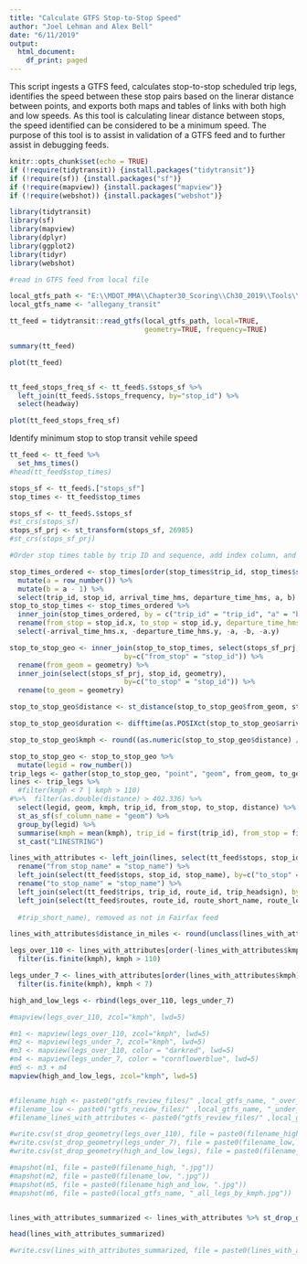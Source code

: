 ```yaml
---
title: "Calculate GTFS Stop-to-Stop Speed"
author: "Joel Lehman and Alex Bell"
date: "6/11/2019"
output:
  html_document:
    df_print: paged
---
```


This script ingests a GTFS feed, calculates stop-to-stop scheduled trip legs, identifies the speed between these stop pairs based on the linerar distance between points, and exports both maps and tables of links with both high and low speeds. As this tool is calculating linear distance between stops, the speed identified can be considered to be a minimum speed. The purpose of this tool is to assist in validation of a GTFS feed and to further assist in debugging feeds.


```r
knitr::opts_chunk$set(echo = TRUE)
if (!require(tidytransit)) {install.packages("tidytransit")}
if (!require(sf)) {install.packages("sf")}
if (!require(mapview)) {install.packages("mapview")}
if (!require(webshot)) {install.packages("webshot")}

library(tidytransit)
library(sf)
library(mapview)
library(dplyr)
library(ggplot2)
library(tidyr)
library(webshot)

```


```r

#read in GTFS feed from local file

local_gtfs_path <- "E:\\MDOT_MMA\\Chapter30_Scoring\\Ch30_2019\\Tools\\R_GTFS\\Data\\_v_Allegany_Transit.zip"
local_gtfs_name <- "allegany_transit"

tt_feed = tidytransit::read_gtfs(local_gtfs_path, local=TRUE,
                                 geometry=TRUE, frequency=TRUE)

```



```r

summary(tt_feed)


```



```r
plot(tt_feed)



```


```r

tt_feed_stops_freq_sf <- tt_feed$.$stops_sf %>%
  left_join(tt_feed$.$stops_frequency, by="stop_id") %>%
  select(headway)

plot(tt_feed_stops_freq_sf)

```

Identify minimum stop to stop transit vehile speed

```r
tt_feed <- tt_feed %>% 
  set_hms_times()
#head(tt_feed$stop_times)
```


```r

stops_sf <- tt_feed$.["stops_sf"]
stop_times <- tt_feed$stop_times
```

```r
stops_sf <- tt_feed$.$stops_sf
#st_crs(stops_sf)
stops_sf_prj <- st_transform(stops_sf, 26985)
#st_crs(stops_sf_prj)

```



```r

#Order stop times table by trip ID and sequence, add index column, and add stop a and b identifiers

stop_times_ordered <- stop_times[order(stop_times$trip_id, stop_times$stop_sequence),] %>% 
  mutate(a = row_number()) %>% 
  mutate(b = a - 1) %>% 
  select(trip_id, stop_id, arrival_time_hms, departure_time_hms, a, b)
stop_to_stop_times <- stop_times_ordered %>% 
  inner_join(stop_times_ordered, by = c("trip_id" = "trip_id", "a" = "b")) %>% 
  rename(from_stop = stop_id.x, to_stop = stop_id.y, departure_time_hms = departure_time_hms.x, arrival_time_hms = arrival_time_hms.y) %>% 
  select(-arrival_time_hms.x, -departure_time_hms.y, -a, -b, -a.y)

stop_to_stop_geo <- inner_join(stop_to_stop_times, select(stops_sf_prj, stop_id, geometry),
                            by=c("from_stop" = "stop_id")) %>% 
  rename(from_geom = geometry) %>%    
  inner_join(select(stops_sf_prj, stop_id, geometry),
                            by=c("to_stop" = "stop_id")) %>% 
  rename(to_geom = geometry)

stop_to_stop_geo$distance <- st_distance(stop_to_stop_geo$from_geom, stop_to_stop_geo$to_geom, by_element = TRUE, which = "Euclidean", par = 0, tolerance = 0)

```


```r
stop_to_stop_geo$duration <- difftime(as.POSIXct(stop_to_stop_geo$arrival_time_hms, format = "%H:%M:%S"), as.POSIXct(stop_to_stop_geo$departure_time_hms, format = "%H:%M:%S"), units = "min")

stop_to_stop_geo$kmph <- round((as.numeric(stop_to_stop_geo$distance) / 1000) / (as.numeric(stop_to_stop_geo$duration) / 60),digits=2)

```

```r
stop_to_stop_geo <- stop_to_stop_geo %>% 
  mutate(legid = row_number())
trip_legs <- gather(stop_to_stop_geo, "point", "geom", from_geom, to_geom) 
lines <- trip_legs %>% 
  #filter(kmph < 7 | kmph > 110) 
#%>%  filter(as.double(distance) > 402.336) %>% 
  select(legid, geom, kmph, trip_id, from_stop, to_stop, distance) %>% 
  st_as_sf(sf_column_name = "geom") %>% 
  group_by(legid) %>% 
  summarise(kmph = mean(kmph), trip_id = first(trip_id), from_stop = first(from_stop), to_stop = first(to_stop), distance = mean(distance)) %>%   
  st_cast("LINESTRING")

```


```r

lines_with_attributes <- left_join(lines, select(tt_feed$stops, stop_id, stop_name), by=c("from_stop" = "stop_id")) %>% 
  rename("from_stop_name" = "stop_name") %>% 
  left_join(select(tt_feed$stops, stop_id, stop_name), by=c("to_stop" = "stop_id")) %>% 
  rename("to_stop_name" = "stop_name") %>% 
  left_join(select(tt_feed$trips, trip_id, route_id, trip_headsign), by=c("trip_id" = "trip_id")) %>%
  left_join(select(tt_feed$routes, route_id, route_short_name, route_long_name), by=c("route_id" = "route_id"))
  
  #trip_short_name), removed as not in Fairfax feed
```


```r

lines_with_attributes$distance_in_miles <- round(unclass(lines_with_attributes$distance) / 1609.344, 2)

legs_over_110 <- lines_with_attributes[order(-lines_with_attributes$kmph),] %>%
  filter(is.finite(kmph), kmph > 110)

legs_under_7 <- lines_with_attributes[order(lines_with_attributes$kmph),] %>% 
  filter(is.finite(kmph), kmph < 7)

high_and_low_legs <- rbind(legs_over_110, legs_under_7)

#mapview(legs_over_110, zcol="kmph", lwd=5)

#m1 <- mapview(legs_over_110, zcol="kmph", lwd=5)
#m2 <- mapview(legs_under_7, zcol="kmph", lwd=5)
#m3 <- mapview(legs_over_110, color = "darkred", lwd=5)
#m4 <- mapview(legs_under_7, color = "cornflowerblue", lwd=5)
#m5 <- m3 + m4
mapview(high_and_low_legs, zcol="kmph", lwd=5)


#filename_high <- paste0("gtfs_review_files/" ,local_gtfs_name, "_over_110kmph")
#filename_low <- paste0("gtfs_review_files/" ,local_gtfs_name, "_under_7kmph")
#filename_lines_with_attributes <- paste0("gtfs_review_files/" ,local_gtfs_name, "_lines_with_attributes_summarized")

#write.csv(st_drop_geometry(legs_over_110), file = paste0(filename_high, ".csv"))
#write.csv(st_drop_geometry(legs_under_7), file = paste0(filename_low, ".csv"))
#write.csv(st_drop_geometry(high_and_low_legs), file = paste0(filename_high_and_low, ".csv"))

#mapshot(m1, file = paste0(filename_high, ".jpg"))
#mapshot(m2, file = paste0(filename_low, ".jpg"))
#mapshot(m5, file = paste0(filename_high_and_low, ".jpg"))
#mapshot(m6, file = paste0(local_gtfs_name, "_all_legs_by_kmph.jpg"))



```

```r

lines_with_attributes_summarized <- lines_with_attributes %>% st_drop_geometry() %>% group_by(from_stop_name, to_stop_name, route_id, route_long_name) %>% summarise(max(kmph), max(distance_in_miles), n_distinct(trip_id)) %>% rename(number_of_trips = 'n_distinct(trip_id)') %>% rename(max_kmph = 'max(kmph)') %>% rename(max_distance_miles = 'max(distance_in_miles)') %>% ungroup() %>% arrange(-max_kmph)

head(lines_with_attributes_summarized)

#write.csv(lines_with_attributes_summarized, file = paste0(lines_with_attributes, "_summarized.csv"))


```
